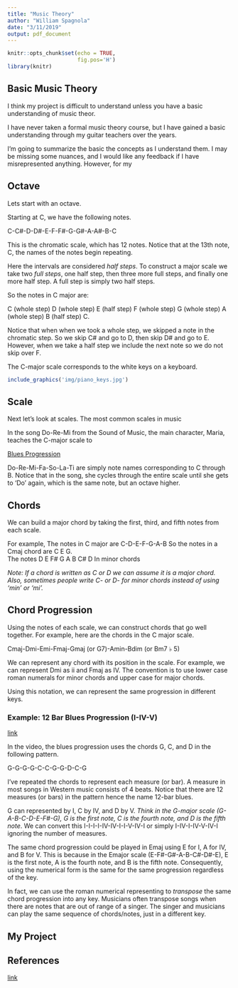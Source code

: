 ```yaml
---
title: "Music Theory"
author: "William Spagnola"
date: "3/11/2019"
output: pdf_document
---
```


```r
knitr::opts_chunk$set(echo = TRUE,
                      fig.pos='H')
library(knitr)

```

## Basic Music Theory 
I think my project is difficult to understand unless you have a basic understanding of music theor. 

I have never taken a formal music theory course, but I have gained a basic understanding through my guitar teachers over the years. 

I'm going to summarize the basic the concepts as I understand them.  I may be missing some nuances, and I would like any feedback if I have misrepresented anything.  However, for my 


## Octave
Lets start with an octave.  

Starting at C, we have the following notes.

C-C#-D-D#-E-F-F#-G-G#-A-A#-B-C

This is the chromatic scale, which has 12 notes.  Notice that at the 13th note, C, the names of the notes begin repeating.

Here the intervals are considered *half steps*.  To construct a major scale we take two *full steps*, one half step, then three more full steps, and finally one more half step.  A full step is simply two half steps. 

So the notes in C major are:

C (whole step) D (whole step) E (half step) F (whole step) G (whole step) A
(whole step) B (half step) C.

Notice that when when we took a whole step, we skipped a note in the chromatic step.  So we skip C# and go to D, then skip D# and go to E.  However, when we take a half step we include the next note so we do not skip over F.

The C-major scale corresponds to the white keys on a keyboard.

```r
include_graphics('img/piano_keys.jpg') 
```


## Scale
Next let's look at scales.  The most common scales in music

In the song Do-Re-Mi from the Sound of Music, the main character, Maria, teaches the C-major scale to 

[Blues Progression](https://www.google.com/search?ei=I5mGXKuRF8-4ggfHkJfYBA&q=sound+of+music+do+re+mi+&oq=sound+of+music+do+re+mi+&gs_l=psy-ab.3..0l10.95.2896..3438...4.0..0.339.3461.2-9j3......0....1..gws-wiz.......0i10j33i299j0i22i30j0i13.AXYGzu4FoVQ)

Do-Re-Mi-Fa-So-La-Ti are simply note names corresponding to C through B. Notice that in the song, she cycles through the entire scale until she gets to 'Do' again, which is the same note, but an octave higher.  


## Chords

We can build a major chord by taking the first, third, and fifth notes from each scale.

For example,
The notes in C major are C-D-E-F-G-A-B
So the notes in a Cmaj chord are C E G.  
The notes D E F# G A B C# D 
In minor chords 

*Note: If a chord is written as C or D we can assume it is a major chord.  Also, sometimes people write C- or D- for minor chords instead of using 'min' or 'mi'.*

## Chord Progression
Using the notes of each scale, we can construct chords that go well together.  For example, here are the chords in the C major scale. 

Cmaj-Dmi-Emi-Fmaj-Gmaj (or G7)-Amin-Bdim (or Bm7 $\flat$ 5)

We can represent any chord with its position in the scale.  For example, we can represent Dmi as ii and Fmaj as IV.  The convention is to use lower case roman numerals for minor chords and upper case for major chords.  

Using this notation, we can represent the same progression in different keys.

### Example: 12 Bar Blues Progression (I-IV-V)
[link](https://www.pianolessons.com/piano-lessons/12-bar-blues.php)

In the video, the blues progression uses the chords G, C, and D in the following pattern. 

G-G-G-G-C-C-G-G-D-C-G

I've repeated the chords to represent each measure (or bar).  A measure in most songs in Western music consists of 4 beats.  Notice that there are 12 measures (or bars) in the pattern hence the name 12-bar blues.  

G can represented by I, C by IV, and D by V. *Think in the G-major scale (G-A-B-C-D-E-F#-G), G is the first note, C is the fourth note, and D is the fifth note*. We can convert this I-I-I-I-IV-IV-I-I-V-IV-I or simply I-IV-I-IV-V-IV-I ignoring the number of measures.  

The same chord progression could be played in Emaj using E for I, A for IV, and B for V.  This is because in the Emajor scale (E-F#-G#-A-B-C#-D#-E), E is the first note, A is the fourth note, and B is the fifth note. Consequently, using the numerical form is the same for the same progression regardless of the key. 

In fact, we can use the roman numerical representing to *transpose* the same chord progression into any key.  Musicians often transpose songs when there are notes that are out of range of a singer.  The singer and musicians can play the same sequence of chords/notes, just in a different key.  

## My Project 



## References

[link](https://www.musicradar.com/how-to/music-theory-primer-understanding-notes-intervals-scales-and-chords)



